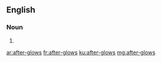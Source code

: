==English==

===Noun===
{{head|en|noun plural form}}

# {{plural of|after-glow|lang=en}}

[[ar:after-glows]]
[[fr:after-glows]]
[[ku:after-glows]]
[[mg:after-glows]]